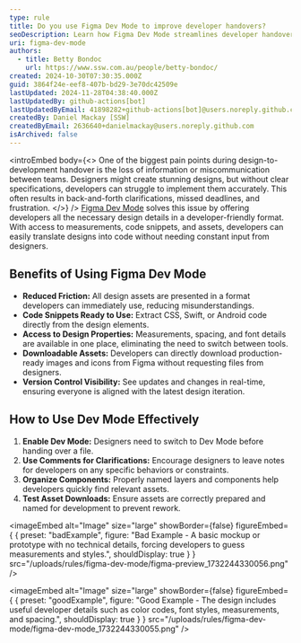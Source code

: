 ```yaml
---
type: rule
title: Do you use Figma Dev Mode to improve developer handovers?
seoDescription: Learn how Figma Dev Mode streamlines developer handovers by providing a seamless bridge between design and development
uri: figma-dev-mode
authors:
  - title: Betty Bondoc
    url: https://www.ssw.com.au/people/betty-bondoc/
created: 2024-10-30T07:30:35.000Z
guid: 3864f24e-eef8-407b-bd29-3e70dc42509e
lastUpdated: 2024-11-28T04:38:40.000Z
lastUpdatedBy: github-actions[bot]
lastUpdatedByEmail: 41898282+github-actions[bot]@users.noreply.github.com
createdBy: Daniel Mackay [SSW]
createdByEmail: 2636640+danielmackay@users.noreply.github.com
isArchived: false
---
```


<introEmbed
  body={<>
One of the biggest pain points during design-to-development handover is the loss of information or miscommunication between teams. Designers might create stunning designs, but without clear specifications, developers can struggle to implement them accurately. This often results in back-and-forth clarifications, missed deadlines, and frustration.
  </>}
/>
[Figma Dev Mode](https://help.figma.com/hc/en-us/articles/15023124644247-Guide-to-Dev-Mode) solves this issue by offering developers all the necessary design details in a developer-friendly format. With access to measurements, code snippets, and assets, developers can easily translate designs into code without needing constant input from designers.

<youtubeEmbed url="https://www.youtube.com/watch?v=__ABPkb0aF8" description="Video: Intro to Dev Mode (4 min 25 sec)" />

## Benefits of Using Figma Dev Mode

* **Reduced Friction:** All design assets are presented in a format developers can immediately use, reducing misunderstandings.
* **Code Snippets Ready to Use:** Extract CSS, Swift, or Android code directly from the design elements.
* **Access to Design Properties:** Measurements, spacing, and font details are available in one place, eliminating the need to switch between tools.
* **Downloadable Assets:** Developers can directly download production-ready images and icons from Figma without requesting files from designers.
* **Version Control Visibility:** See updates and changes in real-time, ensuring everyone is aligned with the latest design iteration.

## How to Use Dev Mode Effectively

1. **Enable Dev Mode:** Designers need to switch to Dev Mode before handing over a file.
2. **Use Comments for Clarifications:** Encourage designers to leave notes for developers on any specific behaviors or constraints.
3. **Organize Components:** Properly named layers and components help developers quickly find relevant assets.
4. **Test Asset Downloads:** Ensure assets are correctly prepared and named for development to prevent rework.

<imageEmbed
  alt="Image"
  size="large"
  showBorder={false}
  figureEmbed={ {
    preset: "badExample",
    figure: "Bad Example - A basic mockup or prototype with no technical details, forcing developers to guess measurements and styles.",
    shouldDisplay: true
  } }
  src="/uploads/rules/figma-dev-mode/figma-preview_1732244330056.png"
/>

<imageEmbed
  alt="Image"
  size="large"
  showBorder={false}
  figureEmbed={ {
    preset: "goodExample",
    figure: "Good Example - The design includes useful developer details such as color codes, font styles, measurements, and spacing.",
    shouldDisplay: true
  } }
  src="/uploads/rules/figma-dev-mode/figma-dev-mode_1732244330055.png"
/>
